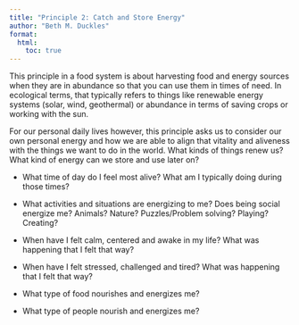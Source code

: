 ```yaml
---
title: "Principle 2: Catch and Store Energy"
author: "Beth M. Duckles"
format:
  html:
    toc: true
---
```


This principle in a food system is about harvesting food and energy sources when they are in abundance so that you can use them in times of need. In ecological terms, that typically refers to things like renewable energy systems (solar, wind, geothermal) or abundance in terms of saving crops or working with the sun.

For our personal daily lives however, this principle asks us to consider our own personal energy and how we are able to align that vitality and aliveness with the things we want to do in the world. What kinds of things renew us? What kind of energy can we store and use later on?

-   What time of day do I feel most alive? What am I typically doing during those times?

-   What activities and situations are energizing to me? Does being social energize me? Animals? Nature? Puzzles/Problem solving? Playing? Creating?

-   When have I felt calm, centered and awake in my life? What was happening that I felt that way?

-   When have I felt stressed, challenged and tired? What was happening that I felt that way?

-   What type of food nourishes and energizes me?

-   What type of people nourish and energizes me?
